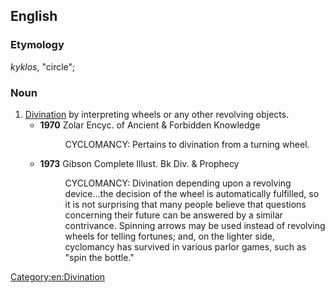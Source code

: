 ==English==

===Etymology===
{{etyl|grc|en}} ''kyklos'', "circle"; {{confix|cyclo|mancy|lang=en}}

===Noun===
{{en-noun|-}}

# [[divination|Divination]] by interpreting wheels or any other revolving objects.
#* '''1970''' Zolar Encyc. of Ancient & Forbidden Knowledge
#*: CYCLOMANCY: Pertains to divination from a turning wheel.
#* '''1973''' Gibson Complete Illust. Bk Div. & Prophecy
#*: CYCLOMANCY: Divination depending upon a revolving device...the decision of the wheel is automatically fulfilled, so it is not surprising that many people believe that questions concerning their future can be answered by a similar contrivance. Spinning arrows may be used instead of revolving wheels for telling fortunes; and, on the lighter side, cyclomancy has survived in various parlor games, such as "spin the bottle."

[[Category:en:Divination]]